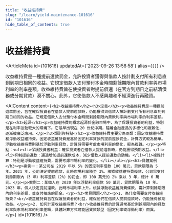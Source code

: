 ```yaml
---
title: "收益維持費"
slug: "/learn/yield-maintenance-101616"
id: "101616"
hide_table_of_contents: true
---
```



# 收益維持費

<ArticleMeta id={101616} updatedAt={'2023-09-26 13:58:58'} alias={`[]`} />
<div className='border-solid border-b border-t-0 my-4 border-[var(--ifm-color-gray-300)]' />

收益維持費是一種提前還款罰金，允許投資者獲得與借款人按計劃支付所有利息直到到期日相同的收益。它規定借款人支付預付本金時間剩餘期限內貸款利率與市場利率的利率差額。收益維持費旨在使投資者對提前償還（在官方到期日之前結清債務或分期貸款）漠不關心。此外，它使借款人不感興趣和不經濟進行再融資。

<AIContent content={`<h2>收益維持費</h2><h3>定義</h3><p>收益維持費是一種提前還款罰金，旨在確保投資者在借款人提前還款時，仍能獲得與借款人按計劃支付所有利息直到到期日相同的收益。它規定借款人支付預付本金時間剩餘期限內貸款利率與市場利率的利率差額。</p><h3>起源</h3><p>收益維持費的概念起源於金融市場中，為了保護投資者的利益，特別是在利率波動較大的環境下。它最早出現在 20 世紀中期，隨着金融產品的多樣化和複雜化，逐漸被廣泛應用。</p><h3>類別與特點</h3><p>收益維持費主要分為兩類：固定收益維持費和浮動收益維持費。固定收益維持費是基於固定利率貸款的提前還款罰金，計算方式較為簡單。浮動收益維持費則基於浮動利率貸款，計算時需要考慮市場利率的變化，較為複雜。</p><p>特點：<ul><li>保護投資者利益：確保投資者在借款人提前還款時，仍能獲得預期收益。</li><li>抑制提前還款：通過增加提前還款成本，減少借款人提前還款的動機。</li><li>複雜計算：特別是浮動收益維持費，需要考慮市場利率的變化。</li></ul></p><h3>具體案例</h3><p>案例一：某公司在 2019 年以 5% 的固定利率借款 100 萬元，貸款期限為 5 年。2021 年，公司決定提前還款，此時市場利率降至 3%。根據收益維持費條款，公司需支付剩餘期限內（3 年）利率差額（2%）的罰金，即 100 萬元的 2% 乘以 3 年，總計 6 萬元。</p><p>案例二：某個人在 2020 年以浮動利率借款 50 萬元，貸款期限為 10 年。2023 年，個人決定提前還款，此時市場利率上升。根據浮動收益維持費條款，需計算剩餘期限內的利率差額，並支付相應的罰金。</p><h3>常見問題</h3><p>1. 為什麼需要支付收益維持費？<br/>收益維持費旨在保護投資者的利益，確保他們在借款人提前還款時，仍能獲得預期收益。</p><p>2. 如何計算收益維持費？<br/>收益維持費的計算通常基於剩餘期限內的貸款利率與市場利率的利率差額，具體計算方式可能因貸款類型（固定利率或浮動利率）而異。</p>`} id={101616} />
